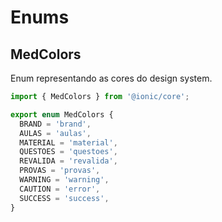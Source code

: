 
<Meta title="Enums/MedColors" />

# Enums

## MedColors

Enum representando as cores do design system.

```ts
import { MedColors } from '@ionic/core';
```

```ts
export enum MedColors {
  BRAND = 'brand',
  AULAS = 'aulas',
  MATERIAL = 'material',
  QUESTOES = 'questoes',
  REVALIDA = 'revalida',
  PROVAS = 'provas',
  WARNING = 'warning',
  CAUTION = 'error',
  SUCCESS = 'success',
}
```
